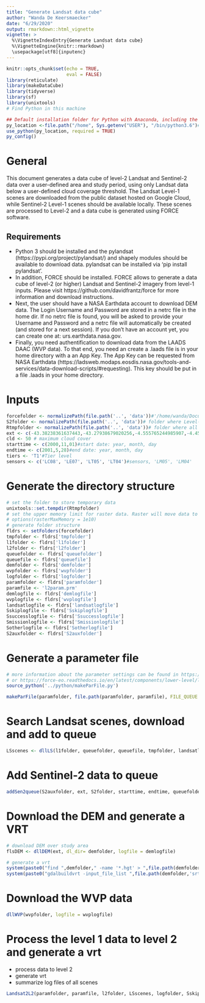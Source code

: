 ```yaml
---
title: "Generate Landsat data cube"
author: "Wanda De Keersmaecker"
date: "6/29/2020"
output: rmarkdown::html_vignette
vignette: >
  %\VignetteIndexEntry{Generate Landsat data cube}
  %\VignetteEngine{knitr::rmarkdown}
  \usepackage[utf8]{inputenc}
---
```


```r
knitr::opts_chunk$set(echo = TRUE, 
                      eval = FALSE)
library(reticulate)
library(makeDataCube)
library(tidyverse)
library(sf)
library(unixtools)
# Find Python in this machine
```

```r
## Default installation folder for Python with Anaconda, including the user name
py_location <-file.path("/home", Sys.getenv("USER"), "/bin/python3.6")#"/usr/bin/python3.6"#file.path("/home", Sys.getenv("USER"), "anaconda3/bin/python")
use_python(py_location, required = TRUE)
py_config()
```

# General
This document generates a data cube of level-2 Landsat and Sentinel-2 data over a user-defined area and study period, using only Landsat data below a user-defined cloud coverage threshold. The Landsat Level-1 scenes are downloaded from the public dataset hosted on Google Cloud, while Sentinel-2 Level-1 scenes should be available locally. These scenes are processed to Level-2 and a data cube is generated using FORCE software.

## Requirements
- Python 3 should be installed and the pylandsat (https://pypi.org/project/pylandsat/) and shapely modules should be available to download data. pylandsat can be installed via 'pip install pylandsat'.
- In addition, FORCE should be installed. FORCE allows to generate a data cube of level-2 (or higher) Landsat and Sentinel-2 imagery from level-1 inputs. Please visit https://github.com/davidfrantz/force for more information and download instructions. 
- Next, the user should have a NASA Earthdata account to download DEM data. The Login Username and Password are stored in a netrc file in the home dir. If no netrc file is found, you will be asked to provide your Username and Password and a netrc file will automatically be created (and stored for a next session). If you don't have an account yet, you can create one at: urs.earthdata.nasa.gov. 
- Finally, you need authentification to download data from the LAADS DAAC (WVP data). To that end, you need an create a .laads file is in your home directory with a an App Key. The App Key can be requested from NASA Earthdata (https://ladsweb.modaps.eosdis.nasa.gov/tools-and-services/data-download-scripts/#requesting). This key should be put in a file .laads in your home directory.

# Inputs
```r
forcefolder <- normalizePath(file.path('..', 'data'))#'/home/wanda/Documents/data/force_small' #file.path('..', 'data')#forcefolder <- '/home/wanda/Documents/data/force'
S2folder <- normalizePath(file.path('..', 'data'))# folder where Level-1 Sentinel-2 data are stored
Rtmpfolder <- normalizePath(file.path('..', 'data'))# folder where all temporary R files should be stored
ext <- c(-43.38238361637443,-43.27938679020256,-4.555765244985907,-4.451717415449725)#extent, vector with xmin, xmax, ymin, ymax in degrees
cld <- 50 # maximum cloud cover
starttime <- c(2000,11,01)#start date: year, month, day
endtime <- c(2001,5,28)#end date: year, month, day
tiers <- 'T1'#Tier level
sensors <- c('LC08', 'LE07', 'LT05', 'LT04')#sensors, 'LM05', 'LM04'
```

# Generate the directory structure
```r
# set the folder to store temporary data
unixtools::set.tempdir(Rtmpfolder)
# set the upper memory limit for raster data. Raster will move data to disk if it exceeds the upper limit (defaults to 100MB). 
# options(rasterMaxMemory = 1e10)
# generate folder structure
fldrs <- setFolders(forcefolder)
tmpfolder <- fldrs['tmpfolder']
l1folder <- fldrs['l1folder']
l2folder <- fldrs['l2folder']
queuefolder <- fldrs['queuefolder']
queuefile <- fldrs['queuefile']
demfolder <- fldrs['demfolder']
wvpfolder <- fldrs['wvpfolder']
logfolder <- fldrs['logfolder']
paramfolder <- fldrs['paramfolder']
paramfile <- 'l2param.prm'
demlogfile <- fldrs['demlogfile']
wvplogfile <- fldrs['wvplogfile']
landsatlogfile <- fldrs['landsatlogfile']
Sskiplogfile <- fldrs['Sskiplogfile']
Ssuccesslogfile <- fldrs['Ssuccesslogfile']
Smissionlogfile <- fldrs['Smissionlogfile']
Sotherlogfile <- fldrs['Sotherlogfile']
S2auxfolder <- fldrs['S2auxfolder']
```

# Generate a parameter file
```r
# more information about the parameter settings can be found in https://davidfrantz.github.io/tutorials/force-ard/l2-ard/
# or https://force-eo.readthedocs.io/en/latest/components/lower-level/level2/param.html
source_python('../python/makeParFile.py')

makeParFile(paramfolder, file.path(paramfolder, paramfile), FILE_QUEUE = file.path(queuefolder, queuefile), DIR_LEVEL2 = l2folder, DIR_LOG = logfolder, DIR_TEMP = tmpfolder, FILE_DEM = file.path(demfolder,'srtm.vrt'), ORIGIN_LON = '-90', ORIGIN_LAT = '60', RESAMPLING = 'NN', DIR_WVPLUT = wvpfolder, RES_MERGE = 'REGRESSION',  NPROC = '1', NTHREAD = '1', DELAY = '10', OUTPUT_DST = 'TRUE',  OUTPUT_VZN = 'TRUE', OUTPUT_HOT = 'TRUE', OUTPUT_OVV = 'TRUE', DEM_NODATA= '-32768',TILE_SIZE = '3000',BLOCK_SIZE = '300')
```
 
# Search Landsat scenes, download and add to queue
```r
LSscenes <- dllLS(l1folder, queuefolder, queuefile, tmpfolder, landsatlogfile, ext, starttime, endtime, sensors, tiers, cld)
```

# Add Sentinel-2 data to queue
```r
addSen2queue(S2auxfolder, ext, S2folder, starttime, endtime, queuefolder, queuefile, l1folder)
```

# Download the DEM and generate a VRT
```r
# download DEM over study area
flsDEM <- dllDEM(ext, dl_dir= demfolder, logfile = demlogfile)

# generate a vrt
system(paste0("find ",demfolder," -name '*.hgt' > ",file.path(demfolder,'srtm.txt')), intern = TRUE, ignore.stderr = TRUE)
system(paste0("gdalbuildvrt -input_file_list ",file.path(demfolder,'srtm.txt')," ",file.path(demfolder,'srtm.vrt')))
```

# Download the WVP data
```r
dllWVP(wvpfolder, logfile = wvplogfile)
```

# Process the level 1 data to level 2 and generate a vrt

- process data to level 2
- generate vrt
- summarize log files of all scenes
```r
Landsat2L2(paramfolder, paramfile, l2folder, LSscenes, logfolder, Sskiplogfile, Ssuccesslogfile, Smissionlogfile, Sotherlogfile)
```

